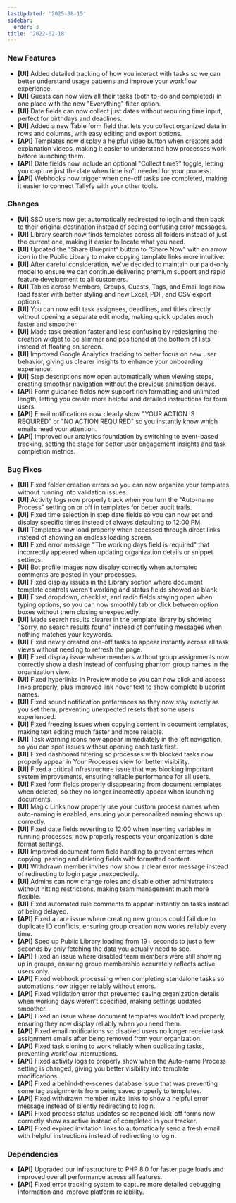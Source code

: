 ```yaml
---
lastUpdated: '2025-08-15'
sidebar:
  order: 3
title: '2022-02-18'
---
```


### New Features

- **[UI]** Added detailed tracking of how you interact with tasks so we can better understand usage patterns and improve your workflow experience.
- **[UI]** Guests can now view all their tasks (both to-do and completed) in one place with the new "Everything" filter option.
- **[UI]** Date fields can now collect just dates without requiring time input, perfect for birthdays and deadlines.
- **[UI]** Added a new Table form field that lets you collect organized data in rows and columns, with easy editing and export options.
- **[API]** Templates now display a helpful video button when creators add explanation videos, making it easier to understand how processes work before launching them.
- **[API]** Date fields now include an optional "Collect time?" toggle, letting you capture just the date when time isn't needed for your process.
- **[API]** Webhooks now trigger when one-off tasks are completed, making it easier to connect Tallyfy with your other tools.

### Changes

- **[UI]** SSO users now get automatically redirected to login and then back to their original destination instead of seeing confusing error messages.
- **[UI]** Library search now finds templates across all folders instead of just the current one, making it easier to locate what you need.
- **[UI]** Updated the "Share Blueprint" button to "Share Now" with an arrow icon in the Public Library to make copying template links more intuitive.
- **[UI]** After careful consideration, we've decided to maintain our paid-only model to ensure we can continue delivering premium support and rapid feature development to all customers.
- **[UI]** Tables across Members, Groups, Guests, Tags, and Email logs now load faster with better styling and new Excel, PDF, and CSV export options.
- **[UI]** You can now edit task assignees, deadlines, and titles directly without opening a separate edit mode, making quick updates much faster and smoother.
- **[UI]** Made task creation faster and less confusing by redesigning the creation widget to be slimmer and positioned at the bottom of lists instead of floating on screen.
- **[UI]** Improved Google Analytics tracking to better focus on new user behavior, giving us clearer insights to enhance your onboarding experience.
- **[UI]** Step descriptions now open automatically when viewing steps, creating smoother navigation without the previous animation delays.
- **[API]** Form guidance fields now support rich formatting and unlimited length, letting you create more helpful and detailed instructions for form users.
- **[API]** Email notifications now clearly show "YOUR ACTION IS REQUIRED" or "NO ACTION REQUIRED" so you instantly know which emails need your attention.
- **[API]** Improved our analytics foundation by switching to event-based tracking, setting the stage for better user engagement insights and task completion metrics.

### Bug Fixes

- **[UI]** Fixed folder creation errors so you can now organize your templates without running into validation issues.
- **[UI]** Activity logs now properly track when you turn the "Auto-name Process" setting on or off in templates for better audit trails.
- **[UI]** Fixed time selection in step date fields so you can now set and display specific times instead of always defaulting to 12:00 PM.
- **[UI]** Templates now load properly when accessed through direct links instead of showing an endless loading screen.
- **[UI]** Fixed error message "The working days field is required" that incorrectly appeared when updating organization details or snippet settings.
- **[UI]** Bot profile images now display correctly when automated comments are posted in your processes.
- **[UI]** Fixed display issues in the Library section where document template controls weren't working and status fields showed as blank.
- **[UI]** Fixed dropdown, checklist, and radio fields staying open when typing options, so you can now smoothly tab or click between option boxes without them closing unexpectedly.
- **[UI]** Made search results clearer in the template library by showing "Sorry, no search results found" instead of confusing messages when nothing matches your keywords.
- **[UI]** Fixed newly created one-off tasks to appear instantly across all task views without needing to refresh the page.
- **[UI]** Fixed display issue where members without group assignments now correctly show a dash instead of confusing phantom group names in the organization view.
- **[UI]** Fixed hyperlinks in Preview mode so you can now click and access links properly, plus improved link hover text to show complete blueprint names.
- **[UI]** Fixed sound notification preferences so they now stay exactly as you set them, preventing unexpected resets that some users experienced.
- **[UI]** Fixed freezing issues when copying content in document templates, making text editing much faster and more reliable.
- **[UI]** Task warning icons now appear immediately in the left navigation, so you can spot issues without opening each task first.
- **[UI]** Fixed dashboard filtering so processes with blocked tasks now properly appear in Your Processes view for better visibility.
- **[UI]** Fixed a critical infrastructure issue that was blocking important system improvements, ensuring reliable performance for all users.
- **[UI]** Fixed form fields properly disappearing from document templates when deleted, so they no longer incorrectly appear when launching documents.
- **[UI]** Magic Links now properly use your custom process names when auto-naming is enabled, ensuring your personalized naming shows up correctly.
- **[UI]** Fixed date fields reverting to 12:00 when inserting variables in running processes, now properly respects your organization's date format settings.
- **[UI]** Improved document form field handling to prevent errors when copying, pasting and deleting fields with formatted content.
- **[UI]** Withdrawn member invites now show a clear error message instead of redirecting to login page unexpectedly.
- **[UI]** Admins can now change roles and disable other administrators without hitting restrictions, making team management much more flexible.
- **[UI]** Fixed automated rule comments to appear instantly on tasks instead of being delayed.
- **[API]** Fixed a rare issue where creating new groups could fail due to duplicate ID conflicts, ensuring group creation now works reliably every time.
- **[API]** Sped up Public Library loading from 19+ seconds to just a few seconds by only fetching the data you actually need to see.
- **[API]** Fixed an issue where disabled team members were still showing up in groups, ensuring group membership accurately reflects active users only.
- **[API]** Fixed webhook processing when completing standalone tasks so automations now trigger reliably without errors.
- **[API]** Fixed validation error that prevented saving organization details when working days weren't specified, making settings updates smoother.
- **[API]** Fixed an issue where document templates wouldn't load properly, ensuring they now display reliably when you need them.
- **[API]** Fixed email notifications so disabled users no longer receive task assignment emails after being removed from your organization.
- **[API]** Fixed task cloning to work reliably when duplicating tasks, preventing workflow interruptions.
- **[API]** Fixed activity logs to properly show when the Auto-name Process setting is changed, giving you better visibility into template modifications.
- **[API]** Fixed a behind-the-scenes database issue that was preventing some tag assignments from being saved properly to templates.
- **[API]** Fixed withdrawn member invite links to show a helpful error message instead of silently redirecting to login.
- **[API]** Fixed process status updates so reopened kick-off forms now correctly show as active instead of completed in your tracker.
- **[API]** Fixed expired invitation links to automatically send a fresh email with helpful instructions instead of redirecting to login.

### Dependencies

- **[API]** Upgraded our infrastructure to PHP 8.0 for faster page loads and improved overall performance across all features.
- **[API]** Fixed error tracking system to capture more detailed debugging information and improve platform reliability.